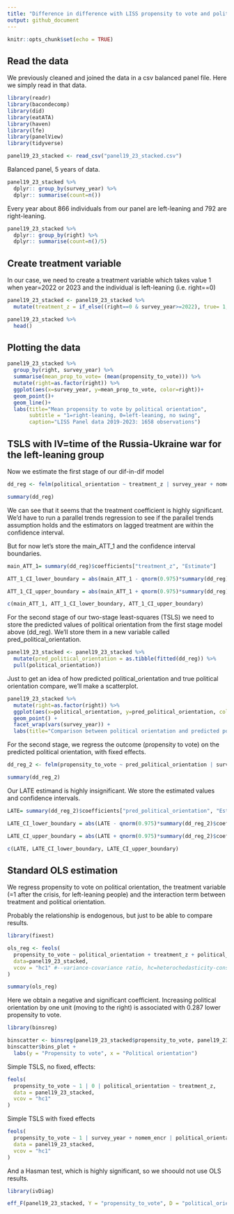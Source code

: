 ```yaml
---
title: "Difference in difference with LISS propensity to vote and political orientation and IV on Ukraine war"
output: github_document
---
```


```r
knitr::opts_chunk$set(echo = TRUE)
```

## Read the data

We previously cleaned and joined the data in a csv balanced panel file. Here we simply read in that data.


```r
library(readr)
library(bacondecomp)
library(did)
library(eatATA)
library(haven)
library(lfe)
library(panelView)
library(tidyverse)

panel19_23_stacked <- read_csv("panel19_23_stacked.csv")
```

Balanced panel, 5 years of data.

```r
panel19_23_stacked %>% 
  dplyr:: group_by(survey_year) %>% 
  dplyr:: summarise(count=n())
```

Every year about 866 individuals from our panel are left-leaning and 792 are right-leaning.


```r
panel19_23_stacked %>% 
  dplyr:: group_by(right) %>% 
  dplyr:: summarise(count=n()/5)
```

## Create treatment variable

In our case, we need to create a treatment variable which takes value 1 when year=2022 or 2023 and the individual is left-leaning (i.e. right==0)

```r
panel19_23_stacked <- panel19_23_stacked %>% 
  mutate(treatment_z = if_else((right==0 & survey_year>=2022), true= 1, false=0))
```



```r
panel19_23_stacked %>% 
  head()
```

## Plotting the data

```r
panel19_23_stacked %>% 
  group_by(right, survey_year) %>% 
  summarise(mean_prop_to_vote= (mean(propensity_to_vote))) %>% 
  mutate(right=as.factor(right)) %>% 
  ggplot(aes(x=survey_year, y=mean_prop_to_vote, color=right))+
  geom_point()+
  geom_line()+
  labs(title="Mean propensity to vote by political orientation",
       subtitle = "1=right-leaning, 0=left-leaning, no swing",
       caption="LISS Panel data 2019-2023: 1658 observations")
```


## TSLS with IV=time of the Russia-Ukraine war for the left-leaning group

Now we estimate the first stage of our dif-in-dif model

```r
dd_reg <- felm(political_orientation ~ treatment_z | survey_year + nomem_encr, data=panel19_23_stacked)

summary(dd_reg)
```


We can see that it seems that the treatment coefficient is highly significant. We'd have to run a parallel trends regression to see if the parallel trends assumption holds and the estimators on lagged treatment are within the confidence interval.

But for now let's store the main_ATT_1 and the confidence interval boundaries.

```r
main_ATT_1= summary(dd_reg)$coefficients["treatment_z", "Estimate"]

ATT_1_CI_lower_boundary = abs(main_ATT_1 - qnorm(0.975)*summary(dd_reg)$coefficients["treatment_z", "Std. Error"])

ATT_1_CI_upper_boundary = abs(main_ATT_1 + qnorm(0.975)*summary(dd_reg)$coefficients["treatment_z", "Std. Error"])
```


```r
c(main_ATT_1, ATT_1_CI_lower_boundary, ATT_1_CI_upper_boundary)
```


For the second stage of our two-stage least-squares (TSLS) we need to store the predicted values of political orientation from the first stage model above (dd_reg). We'll store them in a new variable called pred_political_orientation.



```r
panel19_23_stacked <- panel19_23_stacked %>% 
  mutate(pred_political_orientation = as.tibble(fitted(dd_reg)) %>% 
  pull(political_orientation))

```


Just to get an idea of how predicted political_orientation and true political orientation compare, we'll make a scatterplot.

```r
panel19_23_stacked %>% 
  mutate(right=as.factor(right)) %>% 
  ggplot(aes(x=political_orientation, y=pred_political_orientation, color=right)) +
  geom_point() +
  facet_wrap(vars(survey_year)) +
  labs(title="Comparison between political orientation and predicted political orientation")
```


For the second stage, we regress the outcome (propensity to vote) on the predicted political orientation, with fixed effects.


```r
dd_reg_2 <- felm(propensity_to_vote ~ pred_political_orientation | survey_year + nomem_encr, data=panel19_23_stacked)

summary(dd_reg_2)
```


Our LATE estimand is highly insignificant. We store the estimated values and confidence intervals.


```r
LATE= summary(dd_reg_2)$coefficients["pred_political_orientation", "Estimate"]

LATE_CI_lower_boundary = abs(LATE - qnorm(0.975)*summary(dd_reg_2)$coefficients["pred_political_orientation", "Std. Error"])

LATE_CI_upper_boundary = abs(LATE + qnorm(0.975)*summary(dd_reg_2)$coefficients["pred_political_orientation", "Std. Error"])

c(LATE, LATE_CI_lower_boundary, LATE_CI_upper_boundary)

```


## Standard OLS estimation 

We regress propensity to vote on political orientation, the treatment variable (=1 after the crisis, for left-leaning people) and the interaction term between treatment and political orientation.

Probably the relationship is endogenous, but just to be able to compare results.

```r
library(fixest)

ols_reg <- feols(
  propensity_to_vote ~ political_orientation + treatment_z + political_orientation*treatment_z, # Regression formula
  data=panel19_23_stacked,
  vcov = "hc1" #--variance-covariance ratio, hc=heterochedasticity-consistent
)

summary(ols_reg)
```

Here we obtain a negative and significant coefficient. Increasing political orientation by one unit (moving to the right) is associated with 0.287 lower propensity to vote.



```r
library(binsreg)

binscatter <- binsreg(panel19_23_stacked$propensity_to_vote, panel19_23_stacked$political_orientation)
binscatter$bins_plot +
  labs(y = "Propensity to vote", x = "Political orientation")
```


Simple TSLS, no fixed, effects:

```r
feols(
  propensity_to_vote ~ 1 | 0 | political_orientation ~ treatment_z, 
  data = panel19_23_stacked,
  vcov = "hc1"
)
```

Simple TSLS with fixed effects

```r
feols(
  propensity_to_vote ~ 1 | survey_year + nomem_encr | political_orientation ~ treatment_z, 
  data = panel19_23_stacked,
  vcov = "hc1"
)
```


And a Hasman test, which is highly significant, so we shoould not use OLS results.

```r
library(ivDiag)

eff_F(panel19_23_stacked, Y = "propensity_to_vote", D = "political_orientation", Z = "treatment_z")
```


